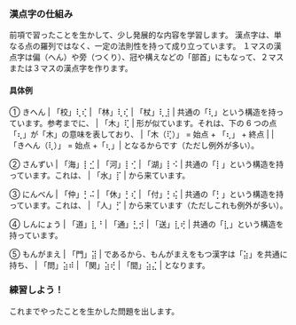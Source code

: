 
### 漢点字の仕組み

前項で習ったことを生かして、少し発展的な内容を学習します。
漢点字は、単なる点の羅列ではなく、一定の法則性を持って成り立っています。
１マスの漢点字は偏（へん）や旁（つくり）、冠や構えなどの「部首」にもなって、２マスまたは３マスの漢点字を作ります。

#### 具体例

① きへん
| 「校」⢇⢎ | 「林」⢇⢎ | 「杖」⢇⣸ |
共通の「⢇」という構造を持っています。参考までに、
| 「木」⢏ |
形が似ています。それは、下の 6 つの点「⢆」が「木」の意味を表しており、
|「木（⢏）」 = 始点 + 「⢆」 + 終点 |
|「きへん（⢇）」 = 始点 +「⢆」|
となるからです（ただし例外が多い）。

② さんずい
| 「海」⡇⣊ | 「河」⡇⢊ | 「湖」⡇⠪ |
共通の「⡇」という構造を持っています。これは、
| 「水」⡏ |
から来ています。

③ にんべん
| 「仲」⡃⠬ | 「休」⡃⢎ | 「付」⡃⢮ |
共通の「⡃」という構造を持っています。これは、
| 「人」⡋ |
から来ています（ただしこれも例外が多い）。

④ しんにょう
| 「道」⣇⠘ | 「通」⣃⡺ | 「送」⣇⢞ |
共通の「⣇」という構造を持っています。

⑤ もんがまえ
| 「門」⣽ |
であるから、もんがまえをもつ漢字は「⣵」を共通に持ち、
| 「問」⣵⠾ | 「関」⣵⢞ | 「間」⣵⣌ |
となります。

### 練習しよう！

これまでやったことを生かした問題を出します。

<PracticeTouch
  question="Q1 「沖」を入力してください。"
  answer="沖"
  length={2}
/>
<br />
<PracticeTouch
  question="Q2 「閑」を入力してください。"
  answer="学校"
  length={2}
/>
<PracticeTouch
  question="Q3 「湘」を入力してください。"
  answer="湘"
  length={3}
/>
